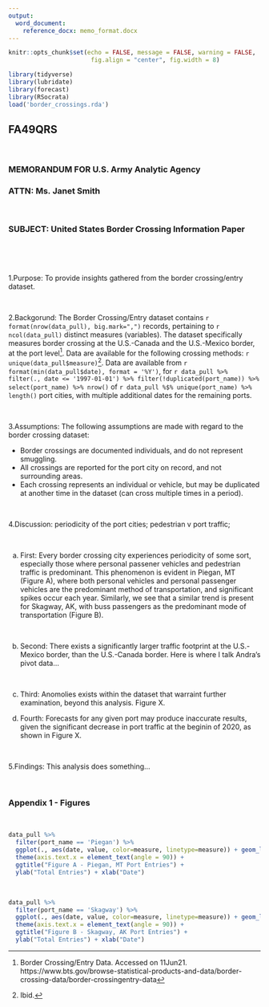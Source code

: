 ```yaml
---
output: 
  word_document:
    reference_docx: memo_format.docx
---
```


```r
knitr::opts_chunk$set(echo = FALSE, message = FALSE, warning = FALSE,
                       fig.align = "center", fig.width = 8)
```

```r
library(tidyverse)
library(lubridate)
library(forecast)
library(RSocrata)
load('border_crossings.rda')
```

## FA49QRS

<br>

### MEMORANDUM FOR U.S. Army Analytic Agency
### ATTN: Ms. Janet Smith

<br>

### SUBJECT: United States Border Crossing Information Paper

<br>

<br>

1.Purpose: To provide insights gathered from the border crossing/entry dataset.

<br>

2.Backgorund: The Border Crossing/Entry dataset contains `r format(nrow(data_pull), big.mark=",")` records, pertaining to `r ncol(data_pull)` distinct measures (variables). The dataset specifically measures border crossing at the U.S.-Canada and the U.S.-Mexico border, at the port level[^1].  Data are available for the following crossing methods: `r unique(data_pull$measure)`[^2]. Data are available from `r format(min(data_pull$date), format = '%Y')`, for `r data_pull %>% filter(., date <= '1997-01-01') %>% filter(!duplicated(port_name)) %>% select(port_name) %>% nrow()`  of `r data_pull %$% unique(port_name) %>% length()` port cities, with multiple additional dates for the remaining ports.

<br>

3.Assumptions: The following assumptions are made with regard to the border crossing dataset:

 - Border crossings are documented individuals, and do not represent smuggling.
 - All crossings are reported for the port city on record, and not surrounding areas.
 - Each crossing represents an individual or vehicle, but may be duplicated at another time in the dataset (can cross multiple times in a period).

<br> 

4.Discussion: periodicity of the port cities; pedestrian v port traffic;

<br>

  a. First: Every border crossing city experiences periodicity of some sort, especially those where personal passener vehicles and pedestrian traffic is predominant. This phenomenon is evident in Piegan, MT (Figure A), where both personal vehicles and personal passenger vehicles are the predominant method of transportation, and significant spikes occur each year.  Similarly, we see that a similar trend is present for Skagway, AK, with buss passengers as the predominant mode of transportation (Figure B).

<br>

  b. Second: There exists a significantly larger traffic footprint at the U.S.-Mexico border, than the U.S.-Canada border. Here is where I talk Andra's pivot data...

<br>

  c. Third: Anomolies exists within the dataset that warraint further examination, beyond this analysis. Figure X.
  
  d. Fourth: Forecasts for any given port may produce inaccurate results, given the significant decrease in port traffic at the beginin of 2020, as shown in Figure X.

<br>

5.Findings:  This analysis does something…

<br>

\newpage

### Appendix 1 - Figures

<br>

```r
data_pull %>% 
  filter(port_name == 'Piegan') %>%
  ggplot(., aes(date, value, color=measure, linetype=measure)) + geom_line() +
  theme(axis.text.x = element_text(angle = 90)) +
  ggtitle("Figure A - Piegan, MT Port Entries") +
  ylab("Total Entries") + xlab("Date")
```

<br> 

```r
data_pull %>% 
  filter(port_name == 'Skagway') %>%
  ggplot(., aes(date, value, color=measure, linetype=measure)) + geom_line() +
  theme(axis.text.x = element_text(angle = 90)) +
  ggtitle("Figure B - Skagway, AK Port Entries") +
  ylab("Total Entries") + xlab("Date")
```


[^1]: Border Crossing/Entry Data. Accessed on 11Jun21. https://www.bts.gov/browse-statistical-products-and-data/border-crossing-data/border-crossingentry-data
[^2]: Ibid.
